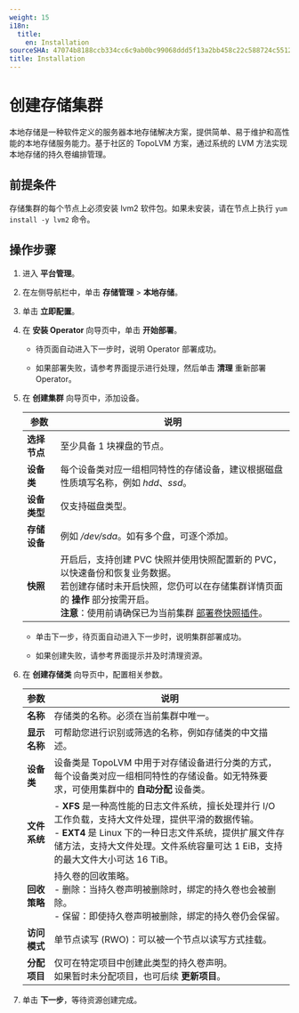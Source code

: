 ```yaml
---
weight: 15
i18n:
  title:
    en: Installation
sourceSHA: 47074b8188ccb334cc6c9ab0bc99068ddd5f13a2bb458c22c588724c55126110
title: Installation
---
```


# 创建存储集群

本地存储是一种软件定义的服务器本地存储解决方案，提供简单、易于维护和高性能的本地存储服务能力。基于社区的 TopoLVM 方案，通过系统的 LVM 方法实现本地存储的持久卷编排管理。

## 前提条件

存储集群的每个节点上必须安装 lvm2 软件包。如果未安装，请在节点上执行 `yum install -y lvm2` 命令。

## 操作步骤

1. 进入 **平台管理**。

2. 在左侧导航栏中，单击 **存储管理** > **本地存储**。

3. 单击 **立即配置**。

4. 在 **安装 Operator** 向导页中，单击 **开始部署**。

   - 待页面自动进入下一步时，说明 Operator 部署成功。

   - 如果部署失败，请参考界面提示进行处理，然后单击 **清理** 重新部署 Operator。

5. 在 **创建集群** 向导页中，添加设备。

   | 参数                  | 说明                                                                                                                                                                                                                                                                                                                                                                                                                         |
   | --------------------- | ------------------------------------------------------------------------------------------------------------------------------------------------------------------------------------------------------------------------------------------------------------------------------------------------------------------------------------------------------------------------------------------------------------------------------ |
   | **选择节点**          | 至少具备 1 块裸盘的节点。                                                                                                                                                                                                                                                                                                                                                                                                        |
   | **设备类**            | 每个设备类对应一组相同特性的存储设备，建议根据磁盘性质填写名称，例如 *hdd*、*ssd*。                                                                                                                                                                                                                                                                                                                                       |
   | **设备类型**          | 仅支持磁盘类型。                                                                                                                                                                                                                                                                                                                                                                                                               |
   | **存储设备**          | 例如 */dev/sda*。如有多个盘，可逐个添加。                                                                                                                                                                                                                                                                                                                                                                                      |
   | **快照**              | 开启后，支持创建 PVC 快照并使用快照配置新的 PVC，以快速备份和恢复业务数据。<br />若创建存储时未开启快照，您仍可以在存储集群详情页面的 **操作** 部分按需开启。<br />**注意**：使用前请确保已为当前集群 [部署卷快照插件](/configure/storage/functions/snapshot_con.mdx)。 |

   - 单击下一步，待页面自动进入下一步时，说明集群部署成功。

   - 如果创建失败，请参考界面提示并及时清理资源。

6. 在 **创建存储类** 向导页中，配置相关参数。

   | 参数                  | 说明                                                                                                                                                                                                                                                                                                                                                                                          |
   | --------------------- | ---------------------------------------------------------------------------------------------------------------------------------------------------------------------------------------------------------------------------------------------------------------------------------------------------------------------------------------------------------------------------------------------------------------------------------------------------- |
   | **名称**              | 存储类的名称。必须在当前集群中唯一。                                                                                                                                                                                                                                                                                                                                                                          |
   | **显示名称**          | 可帮助您进行识别或筛选的名称，例如存储类的中文描述。                                                                                                                                                                                                                                                                                                                                                                  |
   | **设备类**            | 设备类是 TopoLVM 中用于对存储设备进行分类的方式，每个设备类对应一组相同特性的存储设备。如无特殊要求，可使用集群中的 **自动分配** 设备类。                                                                                                                                                                                                                                                    |
   | **文件系统**          | - **XFS** 是一种高性能的日志文件系统，擅长处理并行 I/O 工作负载，支持大文件处理，提供平滑的数据传输。 <br />- **EXT4** 是 Linux 下的一种日志文件系统，提供扩展文件存储方法，支持大文件处理。文件系统容量可达 1 EiB，支持的最大文件大小可达 16 TiB。                                                                                                                                       |
   | **回收策略**          | 持久卷的回收策略。<br />- 删除：当持久卷声明被删除时，绑定的持久卷也会被删除。<br />- 保留：即使持久卷声明被删除，绑定的持久卷仍会保留。                                                                                                                                                                                                                                                                                                                |
   | **访问模式**          | 单节点读写 (RWO)：可以被一个节点以读写方式挂载。                                                                                                                                                                                                                                                                                                                                                                              |
   | **分配项目**          | 仅可在特定项目中创建此类型的持久卷声明。<br />如果暂时未分配项目，也可后续 **更新项目**。                                                                                                                                                                                                                                                                                                                             |

7. 单击 **下一步**，等待资源创建完成。

